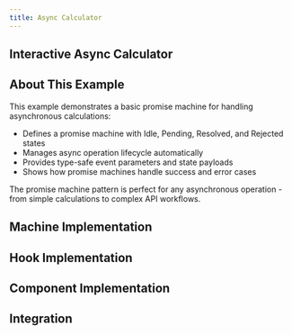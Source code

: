 ```yaml
---
title: Async Calculator
---
```



## Interactive Async Calculator

<div className="not-content">
  <AsyncCalculatorExample client:only="react" />
</div>

## About This Example

This example demonstrates a basic promise machine for handling asynchronous calculations:

- Defines a promise machine with Idle, Pending, Resolved, and Rejected states
- Manages async operation lifecycle automatically
- Provides type-safe event parameters and state payloads
- Shows how promise machines handle success and error cases

The promise machine pattern is perfect for any asynchronous operation - from simple calculations to complex API workflows.

## Machine Implementation

<CodeBlock lang="typescript" code={machineCode} />

## Hook Implementation

<CodeBlock lang="typescript" code={hooksCode} />

## Component Implementation

<CodeBlock lang="jsx" code={viewCode} />

## Integration

<CodeBlock lang="jsx" code={indexCode} />

<CardGrid>
  <LinkCard
    title="Learn More About Promise Machines"
    href="/guides/promises/"
  />
  <LinkCard title="Basic Fetcher Example" href="/examples/fetcher-basic/" />
</CardGrid>
